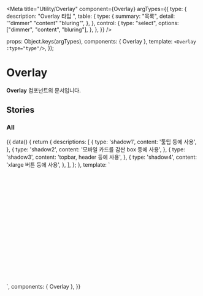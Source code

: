 
<Meta
  title="Utility/Overlay"
  component={Overlay}
    argTypes={{
        type: {
          description: "Overlay 타입 ",
          table: {
            type: {
              summary: "목록",
              detail: '"dimmer" "content" "bluring"',
            },
          },
          control: {
            type: "select",
            options: ["dimmer", "content", "bluring"],
          },
        },
    }}
/>

  props: Object.keys(argTypes),
  components: { Overlay },
  template:
    `<Overlay :type="type"/>`,
});

# Overlay

**Overlay** 컴포넌트의 문서입니다.
<br/>

## Stories
### All

<Canvas>
    <Story name="All" height="100px">
        {{
           	data() {
           		return {
           			descriptions: [
           				{
           					type: 'shadow1',
           					content: '툴팁 등에 사용',
           				},
           				{
           					type: 'shadow2',
           					content: '모바일 카드를 감싼 box 등에 사용',
           				},
           				{
           					type: 'shadow3',
           					content: 'topbar, header 등에 사용',
           				},
           				{
           					type: 'shadow4',
           					content: 'xlarge 버튼 등에 사용',
           				},
           			],
           		};
           	},
           	template: `<div style="position:relative; height:300px">
                           <Overlay style="position:absolute"/>
                       </div>`,
          components: { Overlay },
        }}
    </Story>
</Canvas>
